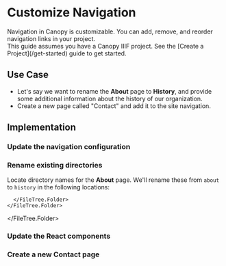 
# Customize Navigation

<Section size="1">
  <Text size="4" mt="9">
    Navigation in Canopy is customizable. You can add, remove, and reorder
    navigation links in your project.
  </Text>
</Section>

<Callout>
  This guide assumes you have a Canopy IIIF project. See the [Create a
  Project](/get-started) guide to get started.
</Callout>

## Use Case

- Let's say we want to rename the **About** page to **History**, and provide some additional information about the history of our organization.
- Create a new page called "Contact" and add it to the site navigation.

## Implementation

<Steps>

### Update the navigation configuration

<FileTree>
  <FileTree.Folder name="content" defaultOpen>
    <FileTree.File name="_meta.json" />
  </FileTree.Folder>
</FileTree>

### Rename existing directories

Locate directory names for the **About** page. We'll rename these from `about` to `history` in the following locations:

<FileTree>
  <FileTree.Folder name="content" defaultOpen>
    <FileTree.Folder name="about" defaultOpen></FileTree.Folder>
  </FileTree.Folder>
</FileTree>

<FileTree>
  <FileTree.Folder name="src" defaultOpen>
    <FileTree.Folder name="pages" defaultOpen>
      <FileTree.Folder name="about" defaultOpen>

      </FileTree.Folder>
    </FileTree.Folder>

  </FileTree.Folder>
</FileTree>

### Update the React components

### Create a new Contact page

</Steps>

